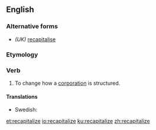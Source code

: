 ==English==

===Alternative forms===
* ''(UK)'' [[recapitalise]]

===Etymology===
{{prefix|en|re|capitalize}}

===Verb===
{{en-verb|recapitaliz}}

# To change how a [[corporation]] is structured.

====Translations====
{{trans-top|to change how a corporation is structured}}
{{trans-mid}}
* Swedish: {{t|sv|återkapitalisera}}
{{trans-bottom}}

[[et:recapitalize]]
[[io:recapitalize]]
[[ku:recapitalize]]
[[zh:recapitalize]]